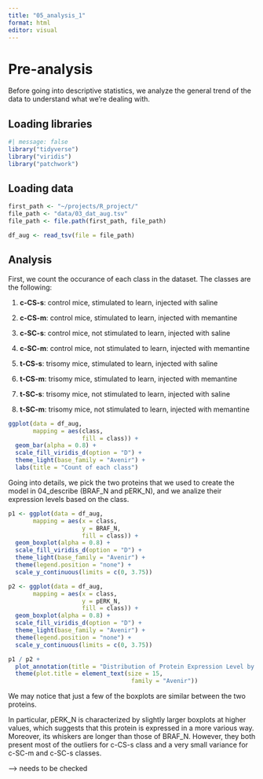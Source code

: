 ```yaml
---
title: "05_analysis_1"
format: html
editor: visual
---
```


# Pre-analysis

Before going into descriptive statistics, we analyze the general trend of the data to understand what we're dealing with.

## Loading libraries

```r
#| message: false
library("tidyverse")
library("viridis")
library("patchwork")
```

## Loading data

```r
first_path <- "~/projects/R_project/"
file_path <- "data/03_dat_aug.tsv" 
file_path <- file.path(first_path, file_path)

df_aug <- read_tsv(file = file_path)
```

## Analysis

First, we count the occurance of each class in the dataset. The classes are the following:

1.  **c-CS-s**: control mice, stimulated to learn, injected with saline

2.  **c-CS-m**: control mice, stimulated to learn, injected with memantine

3.  **c-SC-s**: control mice, not stimulated to learn, injected with saline

4.  **c-SC-m**: control mice, not stimulated to learn, injected with memantine

5.  **t-CS-s**: trisomy mice, stimulated to learn, injected with saline

6.  **t-CS-m**: trisomy mice, stimulated to learn, injected with memantine

7.  **t-SC-s**: trisomy mice, not stimulated to learn, injected with saline

8.  **t-SC-m**: trisomy mice, not stimulated to learn, injected with memantine

```r
ggplot(data = df_aug,
       mapping = aes(class, 
                     fill = class)) +
  geom_bar(alpha = 0.8) +
  scale_fill_viridis_d(option = "D") +
  theme_light(base_family = "Avenir") +
  labs(title = "Count of each class")
```

Going into details, we pick the two proteins that we used to create the model in 04_describe (BRAF_N and pERK_N), and we analize their expression levels based on the class.

```r
p1 <- ggplot(data = df_aug,
       mapping = aes(x = class,
                     y = BRAF_N,
                     fill = class)) +
  geom_boxplot(alpha = 0.8) +
  scale_fill_viridis_d(option = "D") +
  theme_light(base_family = "Avenir") +
  theme(legend.position = "none") +
  scale_y_continuous(limits = c(0, 3.75))

p2 <- ggplot(data = df_aug,
       mapping = aes(x = class,
                     y = pERK_N,
                     fill = class)) +
  geom_boxplot(alpha = 0.8) +
  scale_fill_viridis_d(option = "D") +
  theme_light(base_family = "Avenir") +
  theme(legend.position = "none") +
  scale_y_continuous(limits = c(0, 3.75))

p1 / p2 +
  plot_annotation(title = "Distribution of Protein Expression Level by Class") &
  theme(plot.title = element_text(size = 15, 
                                   family = "Avenir"))
```

We may notice that just a few of the boxplots are similar between the two proteins.

In particular, pERK_N is characterized by slightly larger boxplots at higher values, which suggests that this protein is expressed in a more various way. Moreover, its whiskers are longer than those of BRAF_N. However, they both present most of the outliers for c-CS-s class and a very small variance for c-SC-m and c-SC-s classes.

--\> needs to be checked
